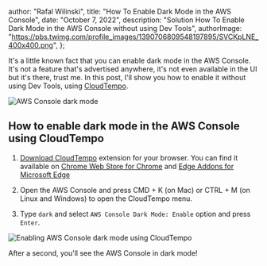 
  author: "Rafal Wilinski",
  title: "How To Enable Dark Mode in the AWS Console",
  date: "October 7, 2022",
  description:
    "Solution How To Enable Dark Mode in the AWS Console without using Dev Tools",
  authorImage:
    "https://pbs.twimg.com/profile_images/1390706809548197895/SVCKpLNE_400x400.png",
};

It's a little known fact that you can enable dark mode in the AWS Console. It's not a feature that's advertised anywhere, it's not even available in the UI but it's there, trust me. In this post, I'll show you how to enable it without using Dev Tools, using [CloudTempo](/).

![AWS Console dark mode](/blog/aws-console-dark-mode.png)

## How to enable dark mode in the AWS Console using CloudTempo

1. [Download CloudTempo](/get) extension for your browser. You can find it available on [Chrome Web Store for Chrome](https://chrome.google.com/webstore/detail/cloudtempo/hnjemcffliolmflachhfoeaojlomanph?hl=en&authuser=0) and [Edge Addons for Microsoft Edge](https://microsoftedge.microsoft.com/addons/detail/cloudtempo/blflgmdpajfmmcgbbekldlldolbpmdhb)

2. Open the AWS Console and press CMD + K (on Mac) or CTRL + M (on Linux and Windows) to open the CloudTempo menu.
3. Type `dark` and select `AWS Console Dark Mode: Enable` option and press `Enter`.

![Enabling AWS Console dark mode using CloudTempo](/blog/cloudtempo-dark-mode.png)

After a second, you'll see the AWS Console in dark mode!

